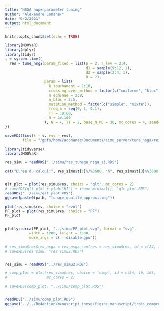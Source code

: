 ```yaml
---
title: "NSGA huperparameter tuning"
author: "Alexandre Conanec"
date: "9/2/2021"
output: html_document
---
```


```r
knitr::opts_chunk$set(echo = TRUE)
```


```r
library(MOOVaR)
library(dplyr)
library(tidyr)
t = system.time({
  res = tune_nsga(param_fixed = list(p = 2, n_lev = 2:4,
                                     d1 = sample(9:12, 1),
                                     d2 = sample(2:4, 1),
                                     B = 2),
                  param = list(
                    k_tournament = 2:10,
                    crossing_over_method = factor(c("uniforme", "bloc")),
                    n_echange = 2:8,
                    n_bloc = 2:5,
                    mutation_method = factor(c("simple", "mixte")),
                    freq_m = seq(0, 1, 0.1),
                    TT = 10:60,
                    N = 30:100
                  ), N = 4, TT = 2, base_N_MC = 30, mc_cores = 4, seed=1234)
})

saveRDS(list(t = t, res = res),
        file = "/gpfs/home/aconanec/Documents/simu_server/tune_nsga/res_tunage_nsga.RDS")

```

```r
library(tidyverse)
library(MOOVaR)

res_simu = readRDS("../simu/res_tunage_nsga_p3.RDS")

cat("Duree du calcul:", res_simu$t[3]%/%3600, "h", res_simu$t[3]%%3600 %/% 60, "min\n")


qlt_plot = plot(res_simu$res, choice = "qlt", mc_cores = 2)
# saveRDS(qlt_plot + ylab("HI") + theme_minimal(), "qlt_plot.RDS")
readRDS("../simu/qlt_plot.RDS")
ggsave(paste0(path, "tunage_qualite_approxi.png"))

plot(res_simu$res, choice = "evol")
PF_plot = plot(res_simu$res, choice = "PF")
PF_plot


plotly::orca(PF_plot, "../simu/PF_plot.svg", format = "svg",
           width = 1200, height = 1000,
           more_args = c('--disable-gpu'))

# res_simu$res$res_nsga = res_nsga_run(res = res_simu$res, id = c(24, 19, 16), mc_cores = 2)
# saveRDS(res_simu, "res_simu2.RDS")


res_simu = readRDS("../res_simu2.RDS")

# comp_plot = plot(res_simu$res, choice = "comp", id = c(24, 19, 16),
#                  mc_cores = 2)

# saveRDS(comp_plot, "../simu/comp_plot.RDS")


readRDS("../simu/comp_plot.RDS")
ggsave("../../Redaction/manuscript_these/figure_manuscript/trois_compromis_perf_tunage.png")


```
